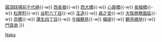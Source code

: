 {{鐵道路線
| 模板名稱 = 長堀鶴見綠地線
| 名稱 = [[File:Osaka Metro logo 2.svg|23px|大阪地下鐵|link=大阪地下鐵]] <span style="font-size:smaller;">[[大阪市高速電氣軌道]]</span> [[長堀鶴見綠地線]] [[File:Osaka Metro Nagahori Tsurumi-ryokuchi line symbol.svg|15px|N]] 
| 代表色 = #a9cc51
| 背景顏色 = #FFFFFF
| 車站列表 = [[大正站 (大阪府)|大正]]{{-w}} [[圓頂球場前千代崎站|圓頂球場前千代崎]]{{-w}} [[西長堀站|西長堀]]{{-w}} [[西大橋站 (日本)|西大橋]]{{-w}} [[心齋橋站|心齋橋]]{{-w}} [[長堀橋站|長堀橋]]{{-w}} [[松屋町站|松屋町]]{{-w}} [[谷町六丁目站|谷町六丁目]]{{-w}} [[玉造站|玉造]]{{-w}} [[森之宮站|森之宮]]{{-w}} [[大阪商務園區站|大阪商務園區]]{{-w}} [[京橋站 (大阪府)|京橋]]{{-w}} [[蒲生四丁目站|蒲生四丁目]]{{-w}} [[今福鶴見站|今福鶴見]]{{-w}} [[橫堤站|橫堤]]{{-w}} [[鶴見綠地站|鶴見綠地]]{{-w}} [[門真南站|門真南]]
|}}<noinclude>
[[Category:大阪市高速電氣軌道路線模板|Naka]]
</noinclude>